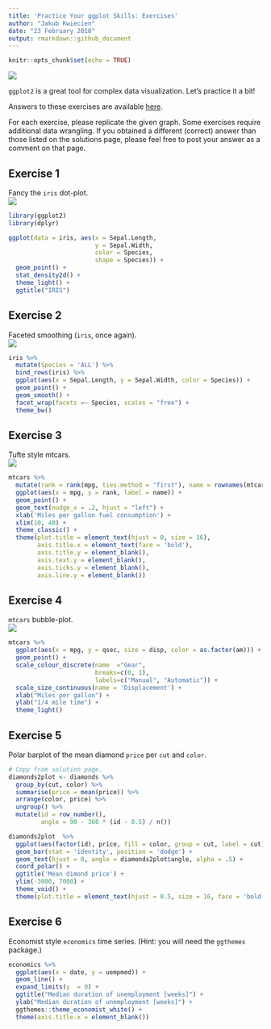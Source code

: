 ```yaml
---
title: 'Practice Your ggplot Skills: Exercises'
author: "Jakub Kwiecien"
date: "23 February 2018"
output: rmarkdown::github_document
---
```


```r
knitr::opts_chunk$set(echo = TRUE)
```

![](https://www.r-exercises.com/wp-content/uploads/2018/02/iris.png)

`ggplot2` is a great tool for complex data visualization. Let’s practice it a bit!  

Answers to these exercises are available [here](http://r-exercises.com/2018/02/23/practice-you-ggplot-skills-solutions/).  

For each exercise, please replicate the given graph. Some exercises require additional data wrangling. If you obtained a different (correct) answer than those listed on the solutions page, please feel free to post your answer as a comment on that page.  

## Exercise 1

Fancy the `iris` dot-plot.   
![](https://www.r-exercises.com/wnw-images/wp-content/uploads/2018/02/ggplot-exercises-1.pngmin.png)

```r
library(ggplot2)
library(dplyr)

ggplot(data = iris, aes(x = Sepal.Length, 
                        y = Sepal.Width,
                        color = Species,
                        shape = Species)) + 
  geom_point() + 
  stat_density2d() +
  theme_light() +
  ggtitle("IRIS")
```

## Exercise 2

Faceted smoothing (`iris`, once again).  
![](https://www.r-exercises.com/wnw-images/wp-content/uploads/2018/02/ggplot-exercises-2.pngmin.png)

```r
iris %>%
  mutate(Species = 'ALL') %>%
  bind_rows(iris) %>%
  ggplot(aes(x = Sepal.Length, y = Sepal.Width, color = Species)) + 
  geom_point() + 
  geom_smooth() +
  facet_wrap(facets =~ Species, scales = "free") +
  theme_bw()
```

## Exercise 3

Tufte style mtcars.  
![](https://www.r-exercises.com/wnw-images/wp-content/uploads/2018/02/ggplot-exercises-3.pngmin.png)

```r
mtcars %>%
  mutate(rank = rank(mpg, ties.method = "first"), name = rownames(mtcars)) %>%
  ggplot(aes(x = mpg, y = rank, label = name)) +
  geom_point() +
  geom_text(nudge_x = .2, hjust = "left") +
  xlab('Miles per gallon fuel consumption') +
  xlim(10, 40) +
  theme_classic() +
  theme(plot.title = element_text(hjust = 0, size = 16),
        axis.title.x = element_text(face = 'bold'),
        axis.title.y = element_blank(),
        axis.text.y = element_blank(),
        axis.ticks.y = element_blank(),
        axis.line.y = element_blank())
```

## Exercise 4

`mtcars` bubble-plot.  
![](https://www.r-exercises.com/wnw-images/wp-content/uploads/2018/02/ggplot-exercises-4.pngmin.png)
 
```r
mtcars %>%
  ggplot(aes(x = mpg, y = qsec, size = disp, color = as.factor(am))) + 
  geom_point() +
  scale_colour_discrete(name  ="Gear",
                        breaks=c(0, 1),
                        labels=c("Manual", "Automatic")) +
  scale_size_continuous(name = 'Displacement') +
  xlab("Miles per gallon") +
  ylab("1/4 mile time") +
  theme_light()
```

## Exercise 5

Polar barplot of the mean diamond `price` per `cut` and `color`.  
 
```r
# Copy from solution page.
diamonds2plot <- diamonds %>%
  group_by(cut, color) %>%
  summarise(price = mean(price)) %>%
  arrange(color, price) %>%
  ungroup() %>%
  mutate(id = row_number(),
         angle = 90 - 360 * (id - 0.5) / n())

diamonds2plot  %>%
  ggplot(aes(factor(id), price, fill = color, group = cut, label = cut)) +
  geom_bar(stat = 'identity', position = 'dodge') +
  geom_text(hjust = 0, angle = diamonds2plot$angle, alpha = .5) +
  coord_polar() +
  ggtitle('Mean dimond price') +
  ylim(-3000, 7000) +
  theme_void() +
  theme(plot.title = element_text(hjust = 0.5, size = 16, face = 'bold'))
```

## Exercise 6

Economist style `economics` time series. (Hint: you will need the `ggthemes` package.)    
 
```r
economics %>%
  ggplot(aes(x = date, y = uempmed)) + 
  geom_line() +
  expand_limits(y  = 0) +
  ggtitle("Median duration of unemployment [weeks]") +
  ylab("Median duration of unemployment [weeks]") +
  ggthemes::theme_economist_white() +
  theme(axis.title.x = element_blank())
```
